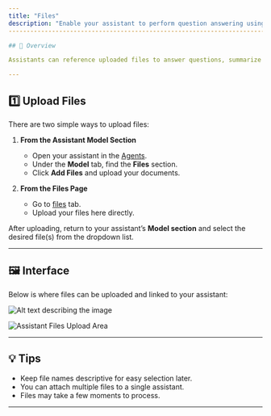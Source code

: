 ```yaml
---
title: "Files"
description: "Enable your assistant to perform question answering using uploaded files."
----------------------------------------------------------------------------------------

## 🧩 Overview

Assistants can reference uploaded files to answer questions, summarize content, or provide context-aware responses. You can upload documents like PDFs, text files, or notes, and then connect them to your assistant’s model.

---
```


## 1️⃣ Upload Files

There are two simple ways to upload files:

1. **From the Assistant Model Section**

   * Open your assistant in the [Agents](https://app.pranthora.firstpeak.ai/agents).
   * Under the **Model** tab, find the **Files** section.
   * Click **Add Files** and upload your documents.

2. **From the Files Page**

   * Go to [files](https://app.pranthora.firstpeak.ai/files) tab.
   * Upload your files here directly.

After uploading, return to your assistant’s **Model section** and select the desired file(s) from the dropdown list.

---

## 🖼️ Interface

Below is where files can be uploaded and linked to your assistant:

![Alt text describing the image](/images/assistant_files.png)

<Image src="/images/assistants-files-section.png" alt="Assistant Files Upload Area" />

---

## 💡 Tips

* Keep file names descriptive for easy selection later.
* You can attach multiple files to a single assistant.
* Files may take a few moments to process.

---
